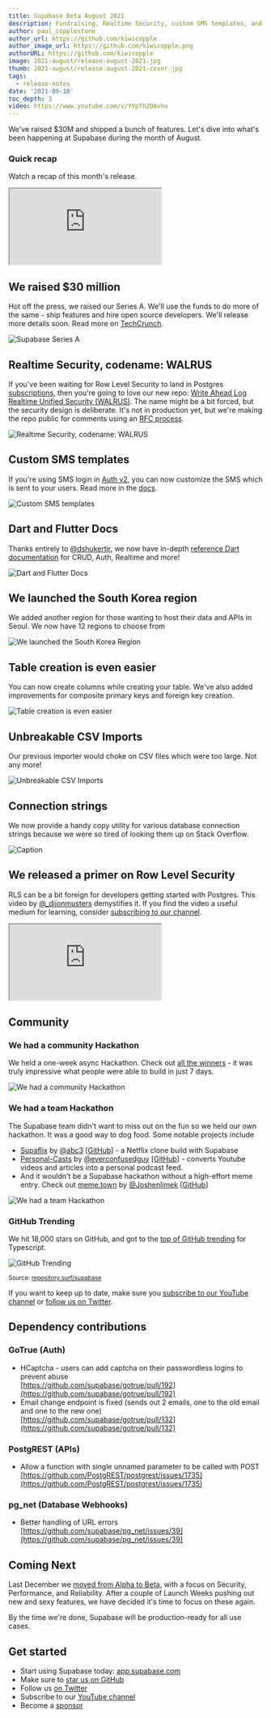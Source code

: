 ```yaml
---
title: Supabase Beta August 2021
description: Fundraising, Realtime Security, custom SMS templates, and deployments in South Korea.
author: paul_copplestone
author_url: https://github.com/kiwicopple
author_image_url: https://github.com/kiwicopple.png
authorURL: https://github.com/kiwicopple
image: 2021-august/release-august-2021.jpg
thumb: 2021-august/release-august-2021-cover.jpg
tags:
  - release-notes
date: '2021-09-10'
toc_depth: 3
video: https://www.youtube.com/v/YYpTh2DAvho
---
```


We've raised $30M and shipped a bunch of features. Let's dive into what's been happening at Supabase during the month of August.

### Quick recap

Watch a recap of this month's release.

<div className="video-container">
  <iframe
    className="video-with-border w-full"
    src="https://www.youtube-nocookie.com/embed/YYpTh2DAvho"
    frameBorder="1"
    allow="accelerometer; autoplay; clipboard-write; encrypted-media; gyroscope; picture-in-picture"
    allowFullScreen
  ></iframe>
</div>

## We raised $30 million

Hot off the press, we raised our Series A.
We'll use the funds to do more of the same - ship features and hire open source developers.
We'll release more details soon. Read more on [TechCrunch](https://techcrunch.com/2021/09/09/supabase-raises-30m-for-its-open-source-insta-backend/).

![Supabase Series A](/images/blog/2021-august/supabase-series-a.png)

## Realtime Security, codename: WALRUS

If you've been waiting for Row Level Security to land in Postgres [subscriptions](/docs/reference/javascript/subscribe),
then you're going to love our new repo:
[Write Ahead Log Realtime Unified Security (WALRUS)](https://github.com/supabase/walrus).
The name might be a bit forced, but the security design is deliberate.
It's not in production yet, but we're making the repo public for comments using an
[RFC process](https://github.com/supabase/walrus/blob/master/README.md#rfc-process).

![Realtime Security, codename: WALRUS](/images/blog/2021-august/walrus.jpg)

## Custom SMS templates

If you're using SMS login in [Auth v2](/blog/2021/07/28/supabase-auth-passwordless-sms-login), you can now customize the SMS which is sent to your users. Read more in the [docs](/docs/guides/auth/phone-login/twilio#sms-custom-template).

![Custom SMS templates](/images/blog/2021-august/custom-sms.png)

## Dart and Flutter Docs

Thanks entirely to [@dshukertjr](https://twitter.com/dshukertjr), we now have in-depth [reference Dart documentation](/docs/reference/dart/installing) for CRUD, Auth, Realtime and more!

![Dart and Flutter Docs](/images/blog/2021-august/supabase-flutter.jpg)

## We launched the South Korea region

We added another region for those wanting to host their data and APIs in Seoul. We now have 12 regions to choose from

![We launched the South Korea Region](/images/blog/2021-august/south-korea.png)

## Table creation is even easier

You can now create columns while creating your table. We've also added improvements for composite primary keys and foreign key creation.

![Table creation is even easier](/images/blog/2021-august/create-tables.png)

## Unbreakable CSV Imports

Our previous importer would choke on CSV files which were too large. Not any more!

![Unbreakable CSV Imports](/images/blog/2021-august/csv-imports.png)

## Connection strings

We now provide a handy copy utility for various database connection strings because we were so tired of looking them up on Stack Overflow.

![Caption](/images/blog/2021-august/connection-strings.png)

## We released a primer on Row Level Security

RLS can be a bit foreign for developers getting started with Postgres.
This video by [@\_dijonmusters](https://twitter.com/_dijonmusters) demystifies it. If you find the video a useful medium for learning, consider [subscribing to our channel](https://www.youtube.com/c/supabase).

<div className="video-container">
  <iframe
    className="video-with-border w-full"
    src="https://www.youtube-nocookie.com/embed/Ow_Uzedfohk"
    frameBorder="1"
    allow="accelerometer; autoplay; clipboard-write; encrypted-media; gyroscope; picture-in-picture"
    allowFullScreen
  ></iframe>
</div>

## Community

### We had a community Hackathon

We held a one-week async Hackathon. Check out [all the winners](/blog/hackathon-winners) - it was truly impressive what people were able to build in just 7 days.

![We had a community Hackathon](/images/blog/2021-august/hackathon.png)

### We had a team Hackathon

The Supabase team didn't want to miss out on the fun so we held our own hackathon. It was a good way to dog food. Some notable projects include

- [Supaflix](https://supaflix.vercel.app/) by [@abc3](https://twitter.com/abc3erl) [[GitHub](https://github.com/abc3/supaflix)] - a Netflix clone build with Supabase
- [Personal-Casts](https://github.com/inian/personal-casts) by [@everconfusedguy](https://twitter.com/everconfusedguy) [[GitHub](https://github.com/inian/personal-casts)] - converts Youtube videos and articles into a personal podcast feed.
- And it wouldn't be a Supabase hackathon without a high-effort meme entry.
  Check out [meme.town](http://meme.town) by [@Joshenlimek](https://twitter.com/joshenlimek) [[GitHub](https://github.com/joshenlim/meme-maker)]

![We had a team Hackathon](/images/blog/2021-august/meme-town.png)

### GitHub Trending

We hit 18,000 stars on GitHub, and got to the [top of GitHub trending](https://twitter.com/supabase/status/1435868863518760964) for Typescript.

![GitHub Trending](/images/blog/2021-august/github-stars.png)

<small>
  Source: <a href="https://repository.surf/supabase">repository.surf/supabase</a>
</small>

If you want to keep up to date, make sure you [subscribe to our YouTube channel](https://www.youtube.com/c/supabase) or
[follow us on Twitter](https://twitter.com/supabase).

## Dependency contributions

### GoTrue (Auth)

- HCaptcha - users can add captcha on their passwordless logins to prevent abuse<br />
  [https://github.com/supabase/gotrue/pull/192](https://github.com/supabase/gotrue/pull/192)
- Email change endpoint is fixed (sends out 2 emails, one to the old email and one to the new one)<br />
  [https://github.com/supabase/gotrue/pull/132](https://github.com/supabase/gotrue/pull/132)

### PostgREST (APIs)

- Allow a function with single unnamed parameter to be called with POST<br />
  [https://github.com/PostgREST/postgrest/issues/1735](https://github.com/PostgREST/postgrest/issues/1735)

### pg_net (Database Webhooks)

- Better handling of URL errors<br />
  [https://github.com/supabase/pg_net/issues/39](https://github.com/supabase/pg_net/issues/39)

## Coming Next

Last December we [moved from Alpha to Beta](/beta), with a focus on Security, Performance, and Reliability. After a couple of Launch Weeks pushing out new and sexy features, we have decided it's time to focus on these again.

By the time we're done, Supabase will be production-ready for all use cases.

## Get started

- Start using Supabase today: [app.supabase.com](https://app.supabase.com/)
- Make sure to [star us on GitHub](https://github.com/supabase/supabase)
- Follow us [on Twitter](https://twitter.com/supabase)
- Subscribe to our [YouTube channel](https://www.youtube.com/c/supabase)
- Become a [sponsor](https://github.com/sponsors/supabase)
